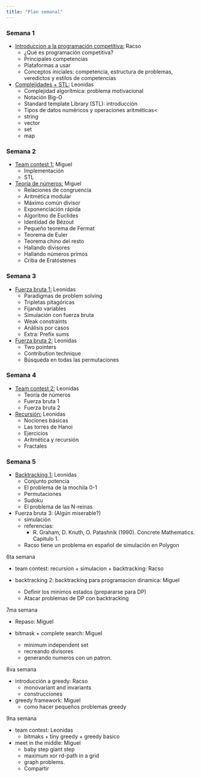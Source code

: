 ```yaml
---
title: "Plan semanal"
---
```


### Semana 1

- [Introduccion a la programación competitiva:](./class-01.html) Racso
  * ¿Qué es programación competitiva?
  * Principales competencias
  * Plataformas a usar
  * Conceptos iniciales: competencia, estructura de problemas, veredictos
    y estilos de competencias 

- [Complejidades + STL:](./class-02.html) Leonidas
  * Complejidad algorítmica: problema motivacional
  * Notación Big-O
  * Standard template Library (STL): introducción
  * Tipos de datos numéricos y operaciones aritméticas< 
  * string
  * vector
  * set
  * map

### Semana 2

- [Team contest 1:](./class-03.html) Miguel
  * Implementación
  * STL

- [Teoría de números:](./class-04.html) Miguel
  * Relaciones de congruencia
  * Aritmética modular
  * Máximo común divisor
  * Exponenciación rápida
  * Algoritmo de Euclides
  * Identidad de Bézout
  * Pequeño teorema de Fermat
  * Teorema de Euler
  * Teorema chino del resto
  * Hallando divisores
  * Hallando números primos
  * Criba de Eratóstenes

### Semana 3

- [Fuerza bruta 1:](./class-05.html) Leonidas
  * Paradigmas de problem solving
  * Tripletas pitagóricas
  * Fijando variables
  * Simulación con fuerza bruta
  * Weak constraints
  * Análisis por casos
  * Extra: Prefix sums

- [Fuerza bruta 2:](./class-06.html) Leonidas
  * Two pointers
  * Contribution technique
  * Búsqueda en todas las permutaciones

### Semana 4

- [Team contest 2:](./class-07.html) Leonidas
  * Teoría de números
  * Fuerza bruta 1
  * Fuerza bruta 2

- [Recursión:](./class-08.html) Leonidas
  * Nociones básicas
  * Las torres de Hanoi
  * Ejercicios
  * Aritmética y recursión
  * Fractales
  
### Semana 5

- [Backtracking 1:](./class-09.html) Leonidas
  * Conjunto potencia
  * El problema de la mochila 0-1
  * Permutaciones
  * Sudoku
  * El problema de las N-reinas

- Fuerza bruta 3: (Algún miserable?)
  - simulación
  - referencias:
      - R. Graham, D. Knuth, O. Patashnik (1990). Concrete Mathematics. Capitulo 1.
  - Racso tiene un problema en español de simulación en Polygon

6ta semana

- team contest: recursion + simulacion + backtracking: Racso

- backtracking 2: backtracking para programacion dinamica: Miguel
  - Definir los minimos estados (prepararse para DP)
  - Atacar problemas de DP con backtracking  

7ma semana

- Repaso: Miguel

- bitmask + complete search: Miguel
  * minimum independent set
  * recreando divisores
  * generando numeros con un patron.

8va semana

- introducción a greedy: Racso
  * monovariant and invariants
  * construcciones

- greedy framework: Miguel
  * como hacer pequeños problemas greedy

9na semana

- team contest: Leonidas
  * bitmaks + tiny greedy + greedy basico

- meet in the middle: Miguel
  * baby step giant step
  * maximum xor rd-path in a grid
  * graph problems.
  * Compartir
